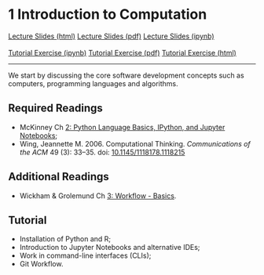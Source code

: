 # 1 Introduction to Computation

<div id="buttons">
<a class="btn btn-primary btn-lg" role="button" href="lectures/01b_week.html">Lecture Slides (html)</a>
<a class="btn btn-info btn-lg" role="button" href="https://github.com/ASDS-TCD/POP77001_Computer_Programming_2022/blob/main/lectures/01b_week.pdf">Lecture Slides (pdf)</a>
<a class="btn btn-secondary btn-lg" role="button" href="https://github.com/ASDS-TCD/POP77001_Computer_Programming_2022/blob/main/lectures/01b_week.ipynb">Lecture Slides (ipynb)</a>
<br>
<br>
<a class="btn btn-success btn-lg" role="button" href="https://github.com/ASDS-TCD/POP77001_Computer_Programming_2022/blob/main/tutorials/01_week.ipynb">Tutorial Exercise (ipynb)</a>
<a class="btn btn-info btn-lg" role="button" href="https://github.com/ASDS-TCD/POP77001_Computer_Programming_2022/blob/main/tutorials/01_week.pdf">Tutorial Exercise (pdf)</a>
<a class="btn btn-secondary btn-lg" role="button" href="tutorials/01_week.html">Tutorial Exercise (html)</a>
</div>
---

We start by discussing the core software development concepts such as computers, programming languages and algorithms.

## Required Readings

- McKinney Ch [2: Python Language Basics, IPython, and Jupyter Notebooks](https://wesmckinney.com/book/python-basics.html);
- Wing, Jeannette M. 2006. Computational Thinking. *Communications of the ACM* 49 (3): 33–35. doi: [10.1145/1118178.1118215](https://doi.org/10.1145/1118178.1118215)

## Additional Readings

- Wickham & Grolemund Ch [3: Workflow - Basics](https://r4ds.hadley.nz/workflow-basics.html).

## Tutorial

- Installation of Python and R;
- Introduction to Jupyter Notebooks and alternative IDEs;
- Work in command-line interfaces (CLIs);
- Git Workflow.
